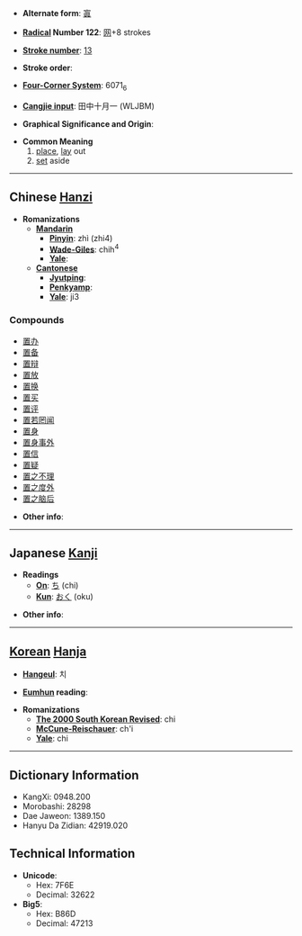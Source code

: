* '''Alternate form''': [[寘]]

* '''[[Wiktionary:Chinese radical index| Radical]] Number 122''': [[Wiktionary:Chinese radical index 网|网]]+8 strokes

* '''[[Wiktionary:Chinese total strokes index|Stroke number]]''': [[Wiktionary:Chinese total strokes index 13|13]]

* '''Stroke order''': 

* '''[[Wiktionary:Chinese four corner index|Four-Corner System]]''': 6071<sub>6</sub>

* '''[[Wiktionary:Chinese Cangjie index|Cangjie input]]''': 田中十月一 (WLJBM)

* '''Graphical Significance and Origin''': 

* '''Common Meaning'''
*# [[place]], [[lay]] out
*# [[set]] aside


----

== Chinese [[Hanzi]] ==

* '''Romanizations'''
** '''[[Mandarin]]'''
*** '''[[Pinyin]]''': zhì (zhi4)
*** '''[[Wade-Giles]]''': chih<sup>4</sup>
*** '''[[Yale]]''': 
** '''[[Cantonese]]'''
*** '''[[Jyutping]]''':
*** '''[[Penkyamp]]''': 
*** '''[[Yale]]''': ji3

===Compounds===
*[[置办]]
*[[置备]]
*[[置辩]]
*[[置放]]
*[[置换]]
*[[置买]]
*[[置评]]
*[[置若罔闻]]
*[[置身]]
*[[置身事外]]
*[[置信]]
*[[置疑]]
*[[置之不理]]
*[[置之度外]]
*[[置之脑后]]

* '''Other info''': 

----

== Japanese [[Kanji]] ==

* '''Readings'''
** '''[[On]]''': [[ち]] (chi)
** '''[[Kun]]''': [[おく]] (oku)

* '''Other info''':  

----

== [[Korean]] [[Hanja]] ==

* '''[[Hangeul]]''': 치

* '''[[Eumhun]] reading''': 

* '''Romanizations'''
** '''[[The 2000 South Korean Revised Romanization|The 2000 South Korean Revised]]''': chi
** '''[[McCune-Reischauer]]''': ch'i
** '''[[Yale]]''': chi

----

== Dictionary Information ==

* KangXi: 0948.200
* Morobashi: 28298
* Dae Jaweon: 1389.150
* Hanyu Da Zidian: 42919.020

== Technical Information ==

* '''Unicode''':
** Hex: 7F6E
** Decimal: 32622
* '''Big5''':
** Hex: B86D
** Decimal: 47213